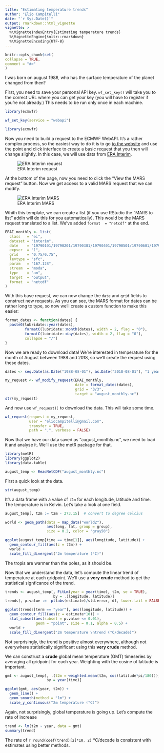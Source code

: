 ```yaml
---
title: "Estimating temperature trends"
author: "Elio Campitelli"
date: "`r Sys.Date()`"
output: rmarkdown::html_vignette
vignette: >
  %\VignetteIndexEntry{Estimating temperature trends}
  %\VignetteEngine{knitr::rmarkdown}
  %\VignetteEncoding{UTF-8}
---
```

  
```r
knitr::opts_chunk$set(
collapse = TRUE,
comment = "#>"
)
```

I was born on august 1988, who has the surface temperature of the planet changed from then?

First,  you need to save your personal API key. `wf_set_key()` will take you to the correct URL where you can get your key (you will have to register if you're not already.) This needs to be run only once in each machine. 

```r
library(ecmwfr)

wf_set_key(service = "webapi")
```

```r
library(ecmwfr)
```


Now you need to build a request to the ECMWF WebAPI. It's a rather complex process, so the easiest way to do it is to go [to the website](https://apps.ecmwf.int/datasets/) and use the point and click interface to create a basic request that you then will change slightly. In this case, we will use data from [ERA Interim](https://apps.ecmwf.int/datasets/data/interim-full-daily/levtype=sfc/). 

![ERA Interim request](webapi-erainterim.png)

At the bottom of the page, now you need to click the "View the MARS request" button. Now we get access to a valid MARS request that we can modify. 

![ERA Interim MARS](webapi-erainterim2.png)

Whith this template, we can create a list (if you use RStudio the "MARS to list" addin will do this for you automatically). This would be the MARS request translated to a list. We've added `format  = "netcdf"` at the end. 

```r
ERAI_monthly <- list(
  class   = "ei",
  dataset = "interim",
  date    = "19790101/19790201/19790301/19790401/19790501/19790601/19790701/19790801/19790901/19791001/19791101/19791201",
  expver  = "1",
  grid    = "0.75/0.75",
  levtype = "sfc",
  param   = "167.128",
  stream  = "moda",
  type    = "an",
  target  = "output",
  format  = "netcdf"
)
```

With this base request, we can now change the `date` and `grid` fields to construct new requests. As you can see, the MARS format for dates can be rather long to type, so now we'll create a custom function to make this easier:

```r
format_dates <- function(dates) {
  paste0(lubridate::year(dates),
         formatC(lubridate::month(dates), width = 2, flag = "0"),
         formatC(lubridate::day(dates), width = 2, flag = "0"),
         collapse = "/")
}
```

Now we are ready to download data! We're interested in temperature for the month of August between 1988 and 2018, so we'll create the request using these dates.

```r
dates <- seq.Date(as.Date("1988-08-01"), as.Date("2018-08-01"), "1 year")

my_request <- wf_modify_request(ERAI_monthly, 
                                date = format_dates(dates), 
                                grid = "3/3",
                                target = "august_monthly.nc")
str(my_request)
```

And now use `wf_request()` to download the data. This will take some time. 

```r
wf_request(request = my_request, 
           user = "eliocampitelli@gmail.com", 
           transfer = TRUE,
           path = ".", verbose = FALSE)
```

Now that we have our data saved as "august_monthly.nc", we need to load it and analyse it. We'll use the metR package for that. 

```r
library(metR)
library(ggplot2)
library(data.table)
```

```r
august_temp <- ReadNetCDF("august_monthly.nc")
```

First a quick look at the data. 

```r
str(august_temp)
```

It's a data frame with a value of `t2m` for each longitude, latitude and time. The temperature is in Kelvin. Let's take a look at one field.

```r
august_temp[, t2m := t2m - 273.15]  # convert to degree celcius

world <- geom_path(data = map_data("world2"), 
                   aes(long, lat, group = group), 
                   size = 0.2, color = "gray50")

ggplot(august_temp[time == time[1]], aes(longitude, latitude)) +
  geom_contour_fill(aes(z = t2m)) +
  world +
  scale_fill_divergent("2m temperature (°C)")
```

The tropis are warmer than the poles, as it should be. 

Now that we understand the data, let's compute the linear trend of temperature at each gridpoint. We'll use a **very crude** method to get the statistical signficance of the trend. 

```r
trends <- august_temp[, FitLm(year = year(time), t2m, se = TRUE), 
                      by = .(longitude, latitude)] 
trends[, p.value :=  pt(abs(estimate)/std.error, df, lower.tail = FALSE)]

ggplot(trends[term == "year"], aes(longitude, latitude)) +
  geom_contour_fill(aes(z = estimate*10)) +
  stat_subset(aes(subset = p.value <= 0.01), 
              geom = "point", size = 0.1, alpha = 0.5) +
  world +
  scale_fill_divergent("2m temperature \ntrend (°C/decade)")
```

Not surprisingly, the trend is positive almost everywhere, although not everywhere statistically significant using this **very crude** method. 

We can construct a **crude** global mean temperature (GMT) timeseries by averaging all gridpoint for each year. Weighting with the cosine of latitude is important. 

```r
gmt <- august_temp[, .(t2m = weighted.mean(t2m, cos(latitude*pi/180))), 
                   by = year(time)]

ggplot(gmt, aes(year, t2m)) +
  geom_line() +
  geom_smooth(method = "lm") +
  scale_y_continuous("2m temperature (°C)")
```

Again, not surprisingly, global temperature is going up. Let's compute the rate of increase 

```r
trend <- lm(t2m ~ year, data = gmt)
summary(trend)
```

The rate of `r round(coef(trend)[2]*10, 2)` °C/decade is consistent with estimates using better methods. 


